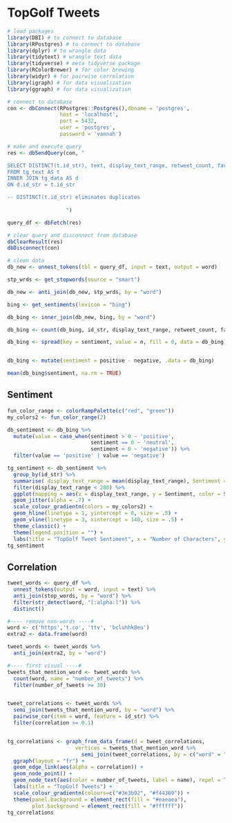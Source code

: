 # TopGolf Tweets

```r
# load packages
library(DBI) # to connect to database
library(RPostgres) # to connect to database
library(dplyr) # to wrangle data
library(tidytext) # wrangle text data
library(tidyverse) # meta tidyverse package
library(RColorBrewer) # for color brewing
library(widyr) # for pairwise correlation 
library(igraph) # for data visualization
library(ggraph) # for data visualization

# connect to database
con <- dbConnect(RPostgres::Postgres(),dbname = 'postgres',
                 host = 'localhost',
                 port = 5432,
                 user = 'postgres',
                 password = 'vannah') 

# make and execute query
res <- dbSendQuery(con, "

SELECT DISTINCT(t.id_str), text, display_text_range, retweet_count, favorite_count
FROM tg_text AS t
INNER JOIN tg_data AS d
ON d.id_str = t.id_str

-- DISTINCT(t.id_str) eliminates duplicates 
                   
                   ")

query_df <- dbFetch(res)

# clear query and disconnect from database
dbClearResult(res)
dbDisconnect(con)

# clean data
db_new <- unnest_tokens(tbl = query_df, input = text, output = word)

stp_wrds <- get_stopwords(source = "smart")

db_new <- anti_join(db_new, stp_wrds, by = "word")

bing <- get_sentiments(lexicon = "bing")

db_bing <- inner_join(db_new, bing, by = "word")

db_bing <- count(db_bing, id_str, display_text_range, retweet_count, favorite_count, word, sentiment)

db_bing <- spread(key = sentiment, value = n, fill = 0, data = db_bing)


db_bing <- mutate(sentiment = positive - negative, .data = db_bing)

mean(db_bing$sentiment, na.rm = TRUE)
```

## Sentiment

```r

fun_color_range <- colorRampPalette(c("red", "green"))
my_colors2 <- fun_color_range(2)

db_sentiment <- db_bing %>% 
  mutate(value = case_when(sentiment > 0 ~ 'positive',
                           sentiment == 0 ~ 'neutral',
                           sentiment < 0 ~ 'negative')) %>%
  filter(value == 'positive' | value == 'negative')

tg_sentiment <- db_sentiment %>%
  group_by(id_str) %>%
  summarise( display_text_range = mean(display_text_range), Sentiment = sum(sentiment)) %>% 
  filter(display_text_range < 280) %>%
  ggplot(mapping = aes(x = display_text_range, y = Sentiment, color = Sentiment)) +
  geom_jitter(alpha = .7) + 
  scale_colour_gradientn(colors = my_colors2) +
  geom_hline(linetype = 1, yintercept = 0, size = .5) +
  geom_vline(linetype = 3, xintercept = 140, size = .5) +
  theme_classic() +
  theme(legend.position = "") + 
  labs(title = "TopGolf Tweet Sentiment", x = "Number of Characters", y = "Sentiment")
tg_sentiment
```

## Correlation

```r
tweet_words <- query_df %>% 
  unnest_tokens(output = word, input = text) %>% 
  anti_join(stop_words, by = "word") %>% 
  filter(str_detect(word, "[:alpha:]")) %>% 
  distinct()

#---- remove non-words ----#
word <- c('https','t.co', 'ttv', 'bcluhhk8eu')
extra2 <- data.frame(word)

tweet_words <- tweet_words %>%
  anti_join(extra2, by = "word")

#---- first visual ----#
tweets_that_mention_word <- tweet_words %>% 
  count(word, name = "number_of_tweets") %>% 
  filter(number_of_tweets >= 30)


tweet_correlations <- tweet_words %>% 
  semi_join(tweets_that_mention_word, by = "word") %>% 
  pairwise_cor(item = word, feature = id_str) %>% 
  filter(correlation >= 0.1) 


tg_correlations <- graph_from_data_frame(d = tweet_correlations,
                      vertices = tweets_that_mention_word %>%
                        semi_join(tweet_correlations, by = c("word" = "item1"))) %>%
  ggraph(layout = "fr") +
  geom_edge_link(aes(alpha = correlation)) + 
  geom_node_point() +
  geom_node_text(aes(color = number_of_tweets, label = name), repel = TRUE, check_overlap = TRUE, size = 4) + 
  labs(title = "TopGolf Tweets") +
  scale_colour_gradientn(colours=c("#3e3b92", "#f44369")) +
  theme(panel.background = element_rect(fill = "#eaeaea"),
        plot.background = element_rect(fill = "#ffffff"))
tg_correlations
```
